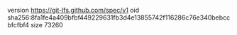 version https://git-lfs.github.com/spec/v1
oid sha256:8fa1fe4a409bfbf449229631fb3d4e13855742f116286c76e340bebccbfcfbf4
size 73260
